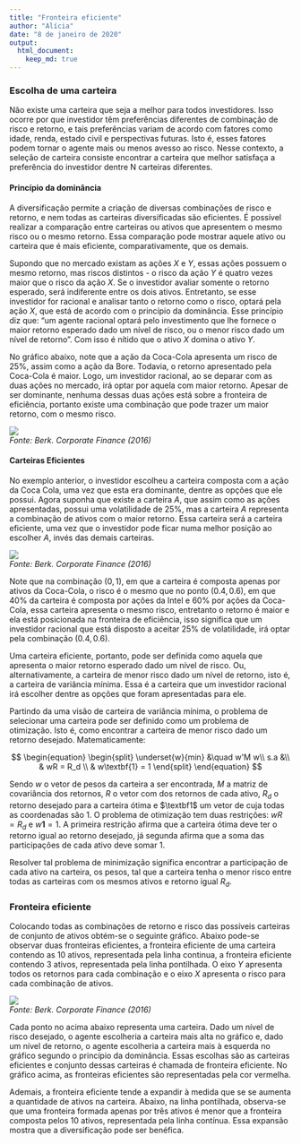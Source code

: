 ```yaml
---
title: "Fronteira eficiente"
author: "Alícia"
date: "8 de janeiro de 2020"
output: 
  html_document:
    keep_md: true
---
```


<!-- # ```{r setup, include=FALSE} -->
<!-- # knitr::opts_chunk$set(echo = TRUE) -->
<!-- # ``` -->

### Escolha de uma carteira

Não existe uma carteira que seja a melhor para todos investidores. Isso ocorre por que investidor têm preferências diferentes de combinação de risco e retorno, e tais preferências variam de acordo com fatores como idade, renda, estado civil e perspectivas futuras. Isto é, esses fatores podem tornar o agente mais ou menos avesso ao risco. Nesse contexto, a seleção de carteira consiste encontrar a carteira que melhor satisfaça a preferência do investidor dentre N carteiras diferentes.

#### Princípio da dominância

A diversificação permite a criação de diversas combinações de risco e retorno, e nem todas as carteiras diversificadas são eficientes. É possível realizar a comparação entre carteiras ou ativos que apresentem o mesmo risco ou o mesmo retorno. Essa comparação pode mostrar aquele ativo ou carteira que é mais eficiente, comparativamente, que os demais.

Supondo que no mercado existam as ações $X$ e $Y$, essas ações possuem o mesmo retorno, mas riscos distintos - o risco da ação $Y$ é quatro vezes maior que o risco da ação $X$. Se o investidor avaliar somente o retorno esperado, será indiferente entre os dois ativos. Entretanto, se esse investidor for racional e analisar tanto o retorno como o risco, optará pela ação $X$, que está de acordo com o princípio da dominância. Esse princípio diz que: “um agente racional optará pelo investimento que lhe fornece o maior retorno esperado dado um nível de risco, ou o menor risco dado um nível de retorno”. Com isso é nítido que o ativo $X$ domina o ativo $Y$. 

No gráfico abaixo, note que a ação da Coca-Cola apresenta um risco de 25%, assim como a ação da Bore. Todavia, o retorno apresentado pela Coca-Cola é maior. Logo, um investidor racional, ao se deparar com as duas ações no mercado, irá optar por aquela com maior retorno. Apesar de ser dominante, nenhuma dessas duas ações está sobre a fronteira de eficiência, portanto existe uma combinação que pode trazer um maior retorno, com o mesmo risco.


<p>
  <img src='img-alicia/fronteira01.png'/>
  <br>
  <em>Fonte: Berk. Corporate Finance (2016)</em>
</p>

#### Carteiras Eficientes

No exemplo anterior, o investidor escolheu a carteira composta com a ação da Coca Cola, uma vez que esta era dominante, dentre as opções que ele possui. Agora suponha que existe a carteira $A$, que assim como as ações apresentadas, possui uma volatilidade de 25%, mas a carteira $A$ representa a combinação de ativos com o maior retorno. Essa carteira será a carteira eficiente, uma vez que o investidor pode ficar numa melhor posição ao escolher $A$, invés das demais carteiras. 

<p>
  <img src='img-alicia/fronteira02.png'/>
  <br>
  <em>Fonte: Berk. Corporate Finance (2016)</em>
</p>


Note que na combinação $(0,1)$, em que a carteira é composta apenas por ativos da Coca-Cola, o risco é o mesmo que no ponto $(0.4, 0.6)$, em que 40% da carteira é composta por ações da Intel e 60% por ações da Coca-Cola, essa carteira apresenta o mesmo risco, entretanto o retorno é maior e ela está posicionada na fronteira de eficiência, isso significa que um investidor racional que está disposto a aceitar 25% de volatilidade, irá optar pela combinação $(0.4, 0.6)$. 

Uma carteira eficiente, portanto, pode ser definida como aquela que apresenta o maior retorno esperado dado um nível de risco. Ou, alternativamente, a carteira de menor risco dado um nível de retorno, isto é, a carteira de variância mínima. Essa é a carteira que um investidor racional irá escolher dentre as opções que foram apresentadas para ele.

Partindo da uma visão de carteira de variância mínima, o problema de selecionar uma carteira pode ser definido como um problema de otimização. Isto é, como encontrar a carteira de menor risco dado um retorno desejado. Matematicamente:

$$
\begin{equation}
\begin{split}
  \underset{w}{min} &\quad w'M w\\
  s.a &\\
  & wR = R_d \\
  & w\textbf{1} = 1
\end{split}
\end{equation}
$$

Sendo $w$ o vetor de pesos da carteira a ser encontrada, $M$ a matriz de covariância dos retornos, $R$ o vetor com dos retornos de cada ativo, $R_d$ o retorno desejado para a carteira ótima e $\textbf1$ um vetor de cuja todas as coordenadas são 1. O problema de otimização tem duas restrições: $wR=R_d$ e $w\textbf{1}=1$. A primeira restrição afirma que a carteira ótima deve ter o retorno igual ao retorno desejado, já segunda afirma que a soma das participações de cada ativo deve somar 1.

Resolver tal problema de minimização significa encontrar a participação de cada ativo na carteira, os pesos, tal que a carteira tenha o menor risco entre todas as carteiras com os mesmos ativos e retorno igual $R_d$. 

### Fronteira eficiente

Colocando todas as combinações de retorno e risco das possíveis carteiras de conjunto de ativos obtém-se o seguinte gráfico. Abaixo pode-se observar duas fronteiras eficientes, a fronteira eficiente de uma carteira contendo as 10 ativos, representada pela linha continua, a fronteira eficiente contendo 3 ativos, representada pela linha pontilhada.  O eixo $Y$ apresenta todos os retornos para cada combinação e o eixo $X$ apresenta o risco para cada combinação de ativos.

<p>
  <img src='img-alicia/fronteira03.png'/>
  <br>
  <em>Fonte: Berk. Corporate Finance (2016)</em>
</p>


Cada ponto no acima abaixo representa uma carteira. Dado um nível de risco desejado, o agente escolheria a carteira mais alta no gráfico e, dado um nível de retorno, o agente escolheria a carteira mais à esquerda no gráfico segundo o princípio da dominância. Essas escolhas são as carteiras eficientes e conjunto dessas carteiras é chamada de fronteira eficiente. No gráfico acima, as fronteiras eficientes são representadas pela cor vermelha.

Ademais, a fronteira eficiente tende a expandir à medida que se se aumenta a quantidade de ativos na carteira. Abaixo, na linha pontilhada, observa-se que uma fronteira formada apenas por três ativos é menor que a fronteira composta pelos 10 ativos, representada pela linha contínua. Essa expansão mostra que a diversificação pode ser benéfica.
